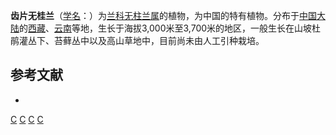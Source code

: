 {{Speciesbox 
| genus = Amitostigma
| species = y
| authority = [[唐进|T. Tang]] & [[汪发缵|F. T. Wang]]
}}

'''齿片无桂兰'''（[[学名|学名]]：{{lang|la|''Amitostigma yüanum''}}）为[[兰科|兰科]][[无柱兰属|无柱兰属]]的植物，为中国的特有植物。分布于[[中国大陆|中国大陆]]的[[西藏|西藏]]、[[云南|云南]]等地，生长于海拔3,000米至3,700米的地区，一般生长在山坡杜鹃灌丛下、苔藓丛中以及高山草地中，目前尚未由人工引种栽培。

== 参考文献 ==
<div class="references-small">
* {{cite web| url =http://www.bioinfo.cn/db05/KmzwSpecies.php?action=view&id=14239| title =齿片无桂兰| work =《中国高等植物数据库全库》| publisher =中国科学院微生物研究所| author =昆明植物研究所| accessdate =2009-02-24| deadurl =yes| archiveurl =https://web.archive.org/web/20160305105212/http://www.bioinfo.cn/db05/KmzwSpecies.php?action=view&id=14239| archivedate =2016-03-05}}
</div>
{{Taxonbar|from=Q4746942}}

[[Category:无柱兰属|C]]
[[Category:中国特有兰花|C]]
[[Category:西藏植物|C]]
[[Category:云南植物|C]]
